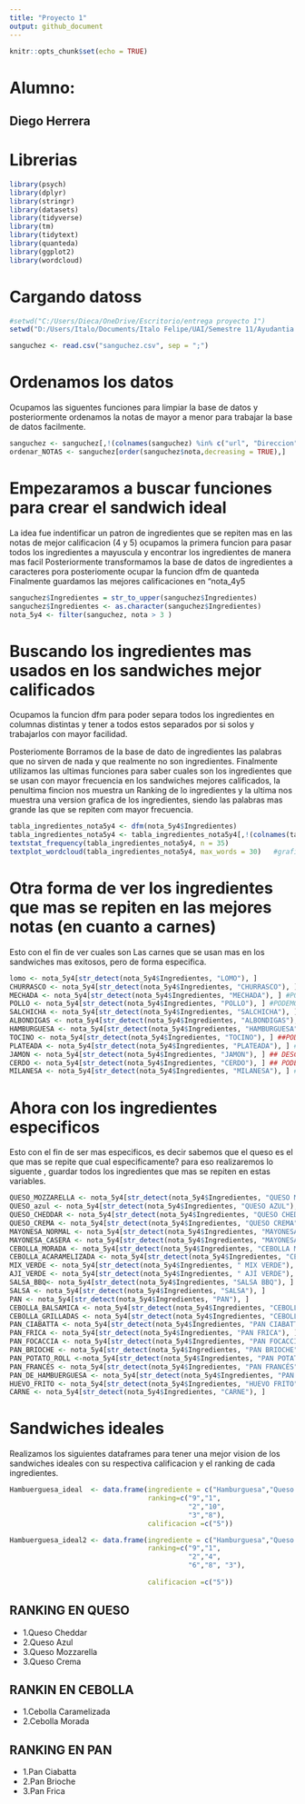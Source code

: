 ---
title: "Proyecto 1"
output: github_document
---

```{r setup, include=FALSE}
knitr::opts_chunk$set(echo = TRUE)
```
# Alumno:
## Diego Herrera

# Librerias
```{r}

library(psych)
library(dplyr)
library(stringr)
library(datasets)
library(tidyverse)
library(tm)
library(tidytext)
library(quanteda)
library(ggplot2)
library(wordcloud)
```

# Cargando datoss 

```{r}
#setwd("C:/Users/Dieca/OneDrive/Escritorio/entrega proyecto 1")
setwd("D:/Users/Italo/Documents/Italo Felipe/UAI/Semestre 11/Ayudantia Mineria de Datos/ayudaalumnos")

sanguchez <- read.csv("sanguchez.csv", sep = ";")
```


# Ordenamos los datos

Ocupamos las siguentes funciones para limpiar la base de datos y posteriormente ordenamos la notas de mayor a menor para trabajar la base de datos facilmente. 
```{r}
sanguchez <- sanguchez[,!(colnames(sanguchez) %in% c("url", "Direccion", "texto"))]
ordenar_NOTAS <- sanguchez[order(sanguchez$nota,decreasing = TRUE),]
```

# Empezaramos a buscar funciones para crear el sandwich ideal

La idea fue indentificar un patron de ingredientes que se repiten mas en las notas de mejor calificacion (4 y 5)
ocupamos la primera funcion para pasar todos los ingredientes a mayuscula y encontrar los ingredientes de manera mas facil 
Posteriormente transformamos la base de datos de ingredientes a caracteres pora posteriomente ocupar la funcion dfm de quanteda
Finalmente guardamos las mejores calificaciones en "nota_4y5
```{r}

sanguchez$Ingredientes = str_to_upper(sanguchez$Ingredientes)
sanguchez$Ingredientes <- as.character(sanguchez$Ingredientes)
nota_5y4 <- filter(sanguchez, nota > 3 )
```

# Buscando los ingredientes mas usados en los sandwiches mejor calificados

Ocupamos la funcion dfm para poder separa todos los ingredientes en columnas distintas y tener a todos estos separados por si solos y trabajarlos con mayor facilidad. 

Posteriomente Borramos de la base de dato de ingredientes las palabras que no sirven de nada y que realmente no son ingredientes. 
Finalmente utilizamos las ultimas funciones para saber cuales  son los ingredientes que se usan con mayor frecuencia en los sandwiches mejores calificados, la penultima fincion nos muestra un Ranking de lo ingredientes y la ultima nos muestra una version grafica de los ingredientes, siendo las palabras mas grande las que se repiten com mayor frecuencia. 

```{r}

tabla_ingredientes_nota5y4 <- dfm(nota_5y4$Ingredientes)
tabla_ingredientes_nota5y4 <- tabla_ingredientes_nota5y4[,!(colnames(tabla_ingredientes_nota5y4) %in% c(",", "y", "de", "en","al", ".", "con", "la", ")", "(", "a", "un"))] #elimina cadenas string indicadas
textstat_frequency(tabla_ingredientes_nota5y4, n = 35)
textplot_wordcloud(tabla_ingredientes_nota5y4, max_words = 30)   #grafico de palabras que se repiten mas

```


# Otra forma de ver los ingredientes que mas se repiten en las mejores notas (en cuanto a carnes)

Esto con el fin de ver cuales son Las carnes que se usan mas en los sandwiches mas exitosos, pero de forma especifica. 
```{r}

lomo <- nota_5y4[str_detect(nota_5y4$Ingredientes, "LOMO"), ] 
CHURRASCO <- nota_5y4[str_detect(nota_5y4$Ingredientes, "CHURRASCO"), ] #Solo uno de estos. 
MECHADA <- nota_5y4[str_detect(nota_5y4$Ingredientes, "MECHADA"), ] #PODEMOS VER SOLO 4 PRODUCTOS RELACIONADOS CON Mechada CON NOTA 5
POLLO <- nota_5y4[str_detect(nota_5y4$Ingredientes, "POLLO"), ] #PODEMOS VER SOLO 4 PRODUCTOS RELACIONADOS CON Pollo CON NOTA 5
SALCHICHA <- nota_5y4[str_detect(nota_5y4$Ingredientes, "SALCHICHA"), ] #DESCARTADO NINGUN PRODUCTO 
ALBONDIGAS <- nota_5y4[str_detect(nota_5y4$Ingredientes, "ALBONDIGAS"), ] #QUEDA DESCARTADO, NINGUN PRODUCTO
HAMBURGUESA <- nota_5y4[str_detect(nota_5y4$Ingredientes, "HAMBURGUESA"), ] ##PODEMOS VER SOLO 11 PRODUCTOS RELACIONADOS CON Hamburguesa CON NOTA 5
TOCINO <- nota_5y4[str_detect(nota_5y4$Ingredientes, "TOCINO"), ] ##PODEMOS VER SOLO 12 PRODUCTOS RELACIONADOS CON TOCINO CON NOTA 5
PLATEADA <- nota_5y4[str_detect(nota_5y4$Ingredientes, "PLATEADA"), ] #SOLO 1
JAMON <- nota_5y4[str_detect(nota_5y4$Ingredientes, "JAMON"), ] ## DESCARTADO 
CERDO <- nota_5y4[str_detect(nota_5y4$Ingredientes, "CERDO"), ] ## PODEMOS VER SOLO 4 PRODUCTOS RELACIONADOS CON CERDO CON NOTA 5
MILANESA <- nota_5y4[str_detect(nota_5y4$Ingredientes, "MILANESA"), ] # SOLO 1
```


# Ahora con los ingredientes especificos

Esto con el fin de ser mas especificos, es decir sabemos que el queso es el que mas se repite que cual especificamente?
para eso realizaremos lo siguente , guardar todos los ingredientes que mas se repiten en estas variables. 
```{r}
QUESO_MOZZARELLA <- nota_5y4[str_detect(nota_5y4$Ingredientes, "QUESO MOZZARELLA"), ] 
QUESO_azul <- nota_5y4[str_detect(nota_5y4$Ingredientes, "QUESO AZUL"), ]
QUESO_CHEDDAR <- nota_5y4[str_detect(nota_5y4$Ingredientes, "QUESO CHEDDAR"), ] 
QUESO_CREMA <- nota_5y4[str_detect(nota_5y4$Ingredientes, "QUESO CREMA"), ] 
MAYONESA_NORMAL <- nota_5y4[str_detect(nota_5y4$Ingredientes, "MAYONESA"), ] 
MAYONESA_CASERA <- nota_5y4[str_detect(nota_5y4$Ingredientes, "MAYONESA CASERA"), ] 
CEBOLLA_MORADA <- nota_5y4[str_detect(nota_5y4$Ingredientes, "CEBOLLA MORADA"), ] 
CEBOLLA_ACARAMELIZADA <- nota_5y4[str_detect(nota_5y4$Ingredientes, "CEBOLLA CARAMELIZADA"), ] 
MIX_VERDE <- nota_5y4[str_detect(nota_5y4$Ingredientes, " MIX VERDE"), ] 
AJI_VERDE <- nota_5y4[str_detect(nota_5y4$Ingredientes, " AJÍ VERDE"), ] 
SALSA_BBQ<- nota_5y4[str_detect(nota_5y4$Ingredientes, "SALSA BBQ"), ] 
SALSA <- nota_5y4[str_detect(nota_5y4$Ingredientes, "SALSA"), ] 
PAN <- nota_5y4[str_detect(nota_5y4$Ingredientes, "PAN"), ]  
CEBOLLA_BALSAMICA <- nota_5y4[str_detect(nota_5y4$Ingredientes, "CEBOLLA BALSAMICA"), ] 
CEBOLLA_GRILLADAS <- nota_5y4[str_detect(nota_5y4$Ingredientes, "CEBOLLA GRILLADAS"), ] 
PAN_CIABATTA <- nota_5y4[str_detect(nota_5y4$Ingredientes, "PAN CIABATTA"), ] 
PAN_FRICA <- nota_5y4[str_detect(nota_5y4$Ingredientes, "PAN FRICA"), ]
PAN_FOCACCIA <- nota_5y4[str_detect(nota_5y4$Ingredientes, "PAN FOCACCIA"), ] 
PAN_BRIOCHE <- nota_5y4[str_detect(nota_5y4$Ingredientes, "PAN BRIOCHE"), ] 
PAN_POTATO_ROLL <-nota_5y4[str_detect(nota_5y4$Ingredientes, "PAN POTATO ROLL"), ] 
PAN_FRANCÉS <- nota_5y4[str_detect(nota_5y4$Ingredientes, "PAN FRANCÉS"), ] 
PAN_DE_HAMBUERGUESA <- nota_5y4[str_detect(nota_5y4$Ingredientes, "PAN DE HAMBUERGUESA"), ]
HUEVO_FRITO <- nota_5y4[str_detect(nota_5y4$Ingredientes, "HUEVO FRITO"), ]
CARNE <- nota_5y4[str_detect(nota_5y4$Ingredientes, "CARNE"), ]

```

# Sandwiches ideales 

Realizamos los siguientes dataframes para tener una mejor vision de los sandwiches ideales 
con su respectiva calificacion y el ranking de cada ingredientes.  
```{r}

Hambuerguesa_ideal  <- data.frame(ingrediente = c("Hamburguesa","Queso (Cheddar de preferencia)","Cebolla (Caramelizada de preferencia)","Tocino","Mayonesa","Palta"),
                                  ranking=c("9","1",
                                            "2","10",
                                            "3","8"),
                                  calificacion =c("5"))

Hambuerguesa_ideal2 <- data.frame(ingrediente = c("Hamburguesa","Queso (AZUL de preferencia)","Cebolla (MORADA de preferencia)" , "TOMATE","LECHUGA","Palta", "MAYONESA"),
                                  ranking=c("9","1",
                                            "2","4",
                                            "6","8", "3"),
                                  
                                  calificacion =c("5"))
```

## RANKING EN QUESO
- 1.Queso Cheddar
- 2.Queso Azul 
- 3.Queso Mozzarella 
- 3.Queso Crema

## RANKIN EN CEBOLLA
- 1.Cebolla Caramelizada
- 2.Cebolla Morada


## RANKING EN PAN
- 1.Pan Ciabatta 
- 2.Pan Brioche
- 3.Pan Frica



